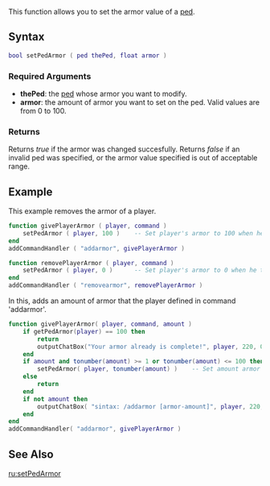 
{{Server function}}
This function allows you to set the armor value of a [[/ped.md|ped]].

==Syntax==
<syntaxhighlight lang="lua">
bool setPedArmor ( ped thePed, float armor )
</syntaxhighlight>
{{OOP||[[/ped.md|ped]]:setArmor|armor|getPedArmor}}

===Required Arguments===
*'''thePed''': the [[/ped.md|ped]] whose armor you want to modify.
*'''armor''': the amount of armor you want to set on the ped. Valid values are from 0 to 100.

===Returns===
Returns ''true'' if the armor was changed succesfully. Returns ''false'' if an invalid ped was specified, or the armor value specified is out of acceptable range.

==Example==
This example removes the armor of a player.
<syntaxhighlight lang="lua">
function givePlayerArmor ( player, command )
	setPedArmor ( player, 100 )    -- Set player's armor to 100 when he types the command 'addarmor'
end
addCommandHandler ( "addarmor", givePlayerArmor )

function removePlayerArmor ( player, command )
	setPedArmor ( player, 0 )      -- Set player's armor to 0 when he types the command 'removearmor'
end
addCommandHandler ( "removearmor", removePlayerArmor )
</syntaxhighlight>

In this, adds an amount of armor that the player defined in command 'addarmor'.
<syntaxhighlight lang="lua">
function givePlayerArmor( player, command, amount )
	if getPedArmor(player) == 100 then
		return
		outputChatBox("Your armor already is complete!", player, 220, 0, 0 ) -- Inform the player if your armor already is complete.
	end
	if amount and tonumber(amount) >= 1 or tonumber(amount) <= 100 then -- If amount is between 1 and 100.
		setPedArmor( player, tonumber(amount) )    -- Set amount armor that player chosen on the command.
	else
		return
	end
	if not amount then
		outputChatBox( "sintax: /addarmor [armor-amount]", player, 220, 0, 0 ) -- Inform the player if 'amount' argument is missing.
	end
end
addCommandHandler( "addarmor", givePlayerArmor )
</syntaxhighlight>

==See Also==
{{Ped functions}}
[[/ru:setPedArmor.md|ru:setPedArmor]]